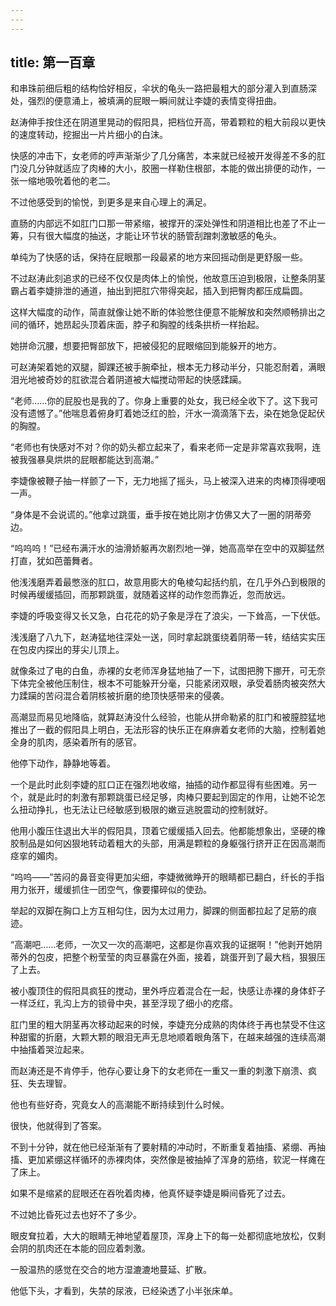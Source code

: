 ```yaml
---
---
---
```

title: 第一百章
---




和串珠前细后粗的结构恰好相反，伞状的龟头一路把最粗大的部分灌入到直肠深处，强烈的便意涌上，被填满的屁眼一瞬间就让李婕的表情变得扭曲。

赵涛伸手按住还在阴道里晃动的假阳具，把档位开高，带着颗粒的粗大前段以更快的速度转动，挖掘出一片片细小的白沫。

快感的冲击下，女老师的哼声渐渐少了几分痛苦，本来就已经被开发得差不多的肛门没几分钟就适应了肉棒的大小，胶圈一样勒住根部，本能的做出排便的动作，一张一缩地吸吮着他的老二。

不过他感受到的愉悦，到更多是来自心理上的满足。

直肠的内部远不如肛门口那一带紧缩，被撑开的深处弹性和阴道相比也差了不止一筹，只有很大幅度的抽送，才能让环节状的肠管刮蹭刺激敏感的龟头。

单纯为了快感的话，保持在屁眼那一段最紧的地方来回摇动倒是更舒服一些。

不过赵涛此刻追求的已经不仅仅是肉体上的愉悦，他故意压迫到极限，让整条阴茎霸占着李婕排泄的通道，抽出到把肛穴带得突起，插入到把臀肉都压成扁圆。

这样大幅度的动作，简直就像让她不断的体验憋住便意不能解放和突然顺畅排出之间的循环，她昂起头顶着床面，脖子和胸膛的线条拱桥一样抬起。

她拼命沉腰，想要把臀部放下，把被侵犯的屁眼缩回到能躲开的地方。

可赵涛架着她的双腿，脚踝还被手腕牵扯，根本无力移动半分，只能忍耐着，满眼泪光地被奇妙的肛欲混合着阴道被大幅搅动带起的快感蹂躏。

“老师……你的屁股也是我的了。你身上重要的处女，我已经全收下了。这下我可没有遗憾了。”他喘息着俯身盯着她泛红的脸，汗水一滴滴落下去，染在她急促起伏的胸膛。

“老师也有快感对不对？你的奶头都立起来了，看来老师一定是非常喜欢我啊，连被我强暴臭烘烘的屁眼都能达到高潮。”

李婕像被鞭子抽一样颤了一下，无力地摇了摇头，马上被深入进来的肉棒顶得哽咽一声。

“身体是不会说谎的。”他拿过跳蛋，垂手按在她比刚才仿佛又大了一圈的阴蒂旁边。

“呜呜呜！”已经布满汗水的油滑娇躯再次剧烈地一弹，她高高举在空中的双脚猛然打直，犹如芭蕾舞者。

他浅浅磨弄着最憋涨的肛口，故意用膨大的龟棱勾起括约肌，在几乎外凸到极限的时候再缓缓插回，而那颗跳蛋，就随着这样的动作忽而靠近，忽而放远。

李婕的呼吸变得又长又急，白花花的奶子象是浮在了浪尖，一下耸高，一下伏低。

浅浅磨了八九下，赵涛猛地往深处一送，同时拿起跳蛋绕着阴蒂一转，结结实实压在包皮内探出的芽尖儿顶上。

就像条过了电的白鱼，赤裸的女老师浑身猛地抽了一下，试图把胯下挪开，可无奈下体完全被他压制住，根本不可能躲开分毫，只能紧闭双眼，承受着肠肉被突然大力蹂躏的苦闷混合着阴核被折磨的绝顶快感带来的侵袭。

高潮显而易见地降临，就算赵涛没什么经验，也能从拼命勒紧的肛门和被膣腔猛地推出了一截的假阳具上明白，无法形容的快乐正在麻痹着女老师的大脑，控制着她全身的肌肉，感染着所有的感官。

他停下动作，静静地等着。

一个是此时此刻李婕的肛口正在强烈地收缩，抽插的动作都显得有些困难。另一个，就是此时的刺激有那颗跳蛋已经足够，肉棒只要起到固定的作用，让她不论怎么扭动挣扎，也无法让已经敏感到极限的嫩豆逃脱震动的控制就好。

他用小腹压住退出大半的假阳具，顶着它缓缓插入回去。他都能想象出，坚硬的橡胶制品是如何凶狠地转动着粗大的头部，用满是颗粒的身躯强行挤开正在因高潮而痉挛的媚肉。

“呜呜——”苦闷的鼻音变得更加尖细，李婕微微睁开的眼睛都已翻白，纤长的手指用力张开，缓缓抓住一团空气，像要攥碎似的使劲。

举起的双脚在胸口上方互相勾住，因为太过用力，脚踝的侧面都拉起了足筋的痕迹。

“高潮吧……老师，一次又一次的高潮吧，这都是你喜欢我的证据啊！”他剥开她阴蒂外的包皮，把整个粉莹莹的肉豆暴露在外面，接着，跳蛋开到了最大档，狠狠压了上去。

被小腹顶住的假阳具疯狂的搅动，里外呼应着混合在一起，快感让赤裸的身体虾子一样泛红，乳沟上方的锁骨中央，甚至浮现了细小的疙瘩。

肛门里的粗大阴茎再次移动起来的时候，李婕充分成熟的肉体终于再也禁受不住这种甜蜜的折磨，大颗大颗的眼泪无声无息地顺着眼角落下，在越来越强的连续高潮中抽搐着哭泣起来。

而赵涛还是不肯停手，他存心要让身下的女老师在一重又一重的刺激下崩溃、疯狂、失去理智。

他也有些好奇，究竟女人的高潮能不断持续到什么时候。

很快，他就得到了答案。

不到十分钟，就在他已经渐渐有了要射精的冲动时，不断重复着抽搐、紧绷、再抽搐、更加紧绷这样循环的赤裸肉体，突然像是被抽掉了浑身的筋络，软泥一样瘫在了床上。

如果不是缩紧的屁眼还在吞吮着肉棒，他真怀疑李婕是瞬间昏死了过去。

不过她比昏死过去也好不了多少。

眼皮耷拉着，大大的眼睛无神地望着屋顶，浑身上下的每一处都彻底地放松，仅剩会阴的肌肉还在本能的回应着刺激。

一股温热的感觉在交合的地方湿漉漉地蔓延、扩散。

他低下头，才看到，失禁的尿液，已经染透了小半张床单。